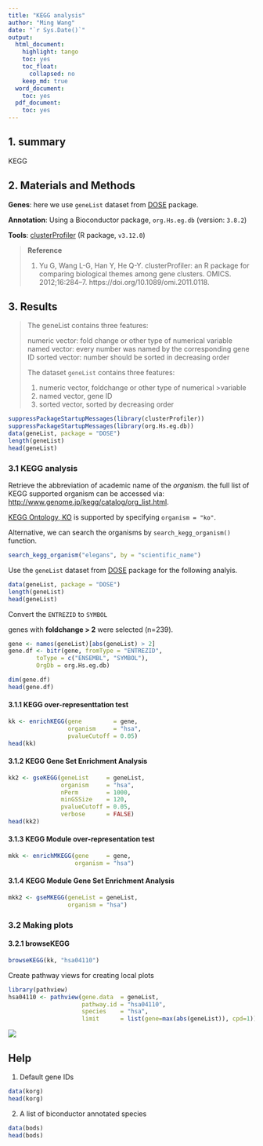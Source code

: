 ```yaml
---
title: "KEGG analysis"
author: "Ming Wang"
date: "`r Sys.Date()`"
output:
  html_document:
    highlight: tango
    toc: yes
    toc_float:
      collapsed: no
    keep_md: true
  word_document:
    toc: yes
  pdf_document:
    toc: yes
---
```


## 1. summary

KEGG


## 2. Materials and Methods

**Genes**: here we use `geneList` dataset from [DOSE](https://www.bioconductor.org/packages/DOSE) package.

**Annotation**: Using a Bioconductor package, `org.Hs.eg.db` (version: `3.8.2`)

**Tools**: [clusterProfiler](https://www.ncbi.nlm.nih.gov/pmc/articles/PMC3339379/) (R package, `v3.12.0`)


> **Reference**
> 
> 1. Yu G, Wang L-G, Han Y, He Q-Y. clusterProfiler: an R package for comparing biological themes among gene clusters. OMICS. 2012;16:284–7. https://doi.org/10.1089/omi.2011.0118.


## 3. Results


> The geneList contains three features:
> 
> numeric vector: fold change or other type of numerical variable
named vector: every number was named by the corresponding gene ID
sorted vector: number should be sorted in decreasing order
> 
> The dataset `geneList` contains three features: 
> 
> 1. numeric vector, foldchange or other type of numerical >variable   
> 2. named vector, gene ID    
> 3. sorted vector, sorted by decreasing order  

```r
suppressPackageStartupMessages(library(clusterProfiler))
suppressPackageStartupMessages(library(org.Hs.eg.db))
data(geneList, package = "DOSE")
length(geneList)
head(geneList)
```


### 3.1 KEGG analysis


Retrieve the abbreviation of academic name of the _organism_. the full list of KEGG supported organism can be accessed via: [ http://www.genome.jp/kegg/catalog/org_list.html]( http://www.genome.jp/kegg/catalog/org_list.html). 

[KEGG Ontology, KO](https://www.genome.jp/kegg/ko.html) is supported by specifying `organism = "ko"`. 


Alternative, we can search the organisms by `search_kegg_organism()` function.

```r
search_kegg_organism("elegans", by = "scientific_name")
```

Use the `geneList` dataset from [DOSE]() package for the following analyis.


```r
data(geneList, package = "DOSE")
length(geneList)
head(geneList)
```

Convert the `ENTREZID` to `SYMBOL`

genes with **foldchange > 2** were selected (n=239).

```r
gene <- names(geneList)[abs(geneList) > 2]
gene.df <- bitr(gene, fromType = "ENTREZID",
        toType = c("ENSEMBL", "SYMBOL"),
        OrgDb = org.Hs.eg.db)

dim(gene.df)
head(gene.df)
```


#### 3.1.1 KEGG over-representtation test


```r
kk <- enrichKEGG(gene         = gene,
                 organism     = "hsa",
                 pvalueCutoff = 0.05)
head(kk)
```


#### 3.1.2 KEGG Gene Set Enrichment Analysis

```r
kk2 <- gseKEGG(geneList     = geneList,
               organism     = "hsa",
               nPerm        = 1000,
               minGSSize    = 120,
               pvalueCutoff = 0.05,
               verbose      = FALSE)
head(kk2)
```


#### 3.1.3 KEGG Module over-representation test

```r
mkk <- enrichMKEGG(gene     = gene,
                   organism = "hsa")
```


#### 3.1.4 KEGG Module Gene Set Enrichment Analysis

```r
mkk2 <- gseMKEGG(geneList = geneList,
                 organism = "hsa")
```


### 3.2 Making plots


#### 3.2.1 browseKEGG


```r
browseKEGG(kk, "hsa04110")
```


Create pathway views for creating local plots

```r
library(pathview)
hsa04110 <- pathview(gene.data  = geneList,
                     pathway.id = "hsa04110",
                     species    = "hsa",
                     limit      = list(gene=max(abs(geneList)), cpd=1))
```

![]("hsa04110.pathview.png")



## Help 


1. Default gene IDs

```r
data(korg)
head(korg)

```

2. A list of biconductor annotated species 

```r
data(bods)
head(bods)
```
